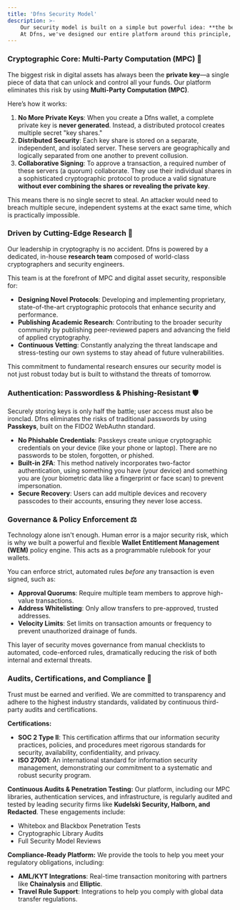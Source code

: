 ```yaml
---
title: 'Dfns Security Model'
description: >-
    Our security model is built on a simple but powerful idea: **the best way to protect a secret is to ensure no single person or system ever knows it.** 
    At Dfns, we've designed our entire platform around this principle, eliminating single points of failure to provide mathematically provable and layered security for your digital assets.
---
```



### Cryptographic Core: Multi-Party Computation (MPC) 🔐

The biggest risk in digital assets has always been the **private key**—a single piece of data that can unlock and control all your funds. Our platform eliminates this risk by using **Multi-Party Computation (MPC)**.

Here’s how it works:
1.  **No More Private Keys**: When you create a Dfns wallet, a complete private key is **never generated**. Instead, a distributed protocol creates multiple secret "key shares."
2.  **Distributed Security**: Each key share is stored on a separate, independent, and isolated server. These servers are geographically and logically separated from one another to prevent collusion.
3.  **Collaborative Signing**: To approve a transaction, a required number of these servers (a quorum) collaborate. They use their individual shares in a sophisticated cryptographic protocol to produce a valid signature **without ever combining the shares or revealing the private key**.

This means there is no single secret to steal. An attacker would need to breach multiple secure, independent systems at the exact same time, which is practically impossible.


### Driven by Cutting-Edge Research 🔬

Our leadership in cryptography is no accident. Dfns is powered by a dedicated, in-house **research team** composed of world-class cryptographers and security engineers.

This team is at the forefront of MPC and digital asset security, responsible for:
* **Designing Novel Protocols**: Developing and implementing proprietary, state-of-the-art cryptographic protocols that enhance security and performance.
* **Publishing Academic Research**: Contributing to the broader security community by publishing peer-reviewed papers and advancing the field of applied cryptography.
* **Continuous Vetting**: Constantly analyzing the threat landscape and stress-testing our own systems to stay ahead of future vulnerabilities.

This commitment to fundamental research ensures our security model is not just robust today but is built to withstand the threats of tomorrow.

### Authentication: Passwordless & Phishing-Resistant 🛡️

Securely storing keys is only half the battle; user access must also be ironclad. Dfns eliminates the risks of traditional passwords by using **Passkeys**, built on the FIDO2 WebAuthn standard.

* **No Phishable Credentials**: Passkeys create unique cryptographic credentials on your device (like your phone or laptop). There are no passwords to be stolen, forgotten, or phished.
* **Built-in 2FA**: This method natively incorporates two-factor authentication, using something you have (your device) and something you are (your biometric data like a fingerprint or face scan) to prevent impersonation.
* **Secure Recovery**: Users can add multiple devices and recovery passcodes to their accounts, ensuring they never lose access.


### Governance & Policy Enforcement ⚖️

Technology alone isn't enough. Human error is a major security risk, which is why we built a powerful and flexible **Wallet Entitlement Management (WEM)** policy engine. This acts as a programmable rulebook for your wallets.

You can enforce strict, automated rules *before* any transaction is even signed, such as:
* **Approval Quorums**: Require multiple team members to approve high-value transactions.
* **Address Whitelisting**: Only allow transfers to pre-approved, trusted addresses.
* **Velocity Limits**: Set limits on transaction amounts or frequency to prevent unauthorized drainage of funds.

This layer of security moves governance from manual checklists to automated, code-enforced rules, dramatically reducing the risk of both internal and external threats.


### Audits, Certifications, and Compliance 📜

Trust must be earned and verified. We are committed to transparency and adhere to the highest industry standards, validated by continuous third-party audits and certifications.

**Certifications:**
* **SOC 2 Type II**: This certification affirms that our information security practices, policies, and procedures meet rigorous standards for security, availability, confidentiality, and privacy.
* **ISO 27001**: An international standard for information security management, demonstrating our commitment to a systematic and robust security program.

**Continuous Audits & Penetration Testing:**
Our platform, including our MPC libraries, authentication services, and infrastructure, is regularly audited and tested by leading security firms like **Kudelski Security, Halborn, and Redacted**. These engagements include:
* Whitebox and Blackbox Penetration Tests
* Cryptographic Library Audits
* Full Security Model Reviews

**Compliance-Ready Platform:**
We provide the tools to help you meet your regulatory obligations, including:
* **AML/KYT Integrations**: Real-time transaction monitoring with partners like **Chainalysis** and **Elliptic**.
* **Travel Rule Support**: Integrations to help you comply with global data transfer regulations.
